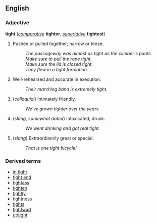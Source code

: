 ==English==
===Adjective===
'''tight''' (''[[comparative]]'' '''tighter''', ''[[superlative]]'' '''tightest''')

# Pushed or pulled together; narrow or tense.
#: ''The passageway was almost as tight as the climber's pants.''
#: ''Make sure to pull the rope tight.''
#: ''Make sure the lid is closed tight.''
#: ''They flew in a tight formation.''
# Well-rehearsed and accurate in execution.
#: ''Their marching band is extremely tight.''
# (''colloquial'') Intimately friendly.
#: ''We've grown tighter over the years.''
# (''slang, somewhat dated'') Intoxicated; drunk.
#: ''We went drinking and got real tight.''
# (''slang'') Extraordianrily great or special.
#: ''That is one tight bicycle!''

===Derived terms===
*[[in tight]]
*[[tight end]]
*[[tightass]]
*[[tighten]]
*[[tightly]]
*[[tightness]]
*[[tights]]
*[[tightwad]]
*[[uptight]]